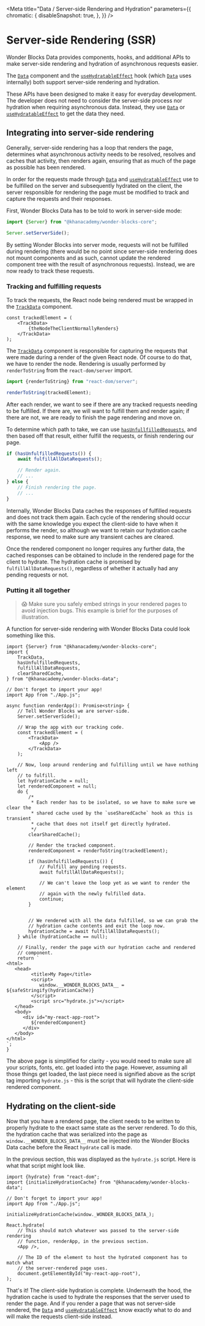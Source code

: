 
<Meta
    title="Data / Server-side Rendering and Hydration"
    parameters={{
        chromatic: {
            disableSnapshot: true,
        },
    }}
/>

# Server-side Rendering (SSR)

Wonder Blocks Data provides components, hooks, and additional APIs to make server-side rendering and hydration of asynchronous requests easier.

The [`Data`](/docs/data-exports-data--page) component and the [`useHydratableEffect`](/docs/data-exports-usehydratableeffect--page) hook (which [`Data`](/docs/data-exports-data--page) uses internally) both
support server-side rendering and hydration.

These APIs have been designed to make it easy for everyday development. The developer does not need to consider the server-side process nor hydration when requiring asynchronous data. Instead, they use [`Data`](/docs/data-exports-data--page) or [`useHydratableEffect`](/docs/data-exports-usehydratableeffect--page) to get the data they need.

## Integrating into server-side rendering

Generally, server-side rendering has a loop that renders the page, determines what asynchronous activity needs to be resolved, resolves and caches that activity, then renders again, ensuring that as much of the page as possible has been rendered.

In order for the requests made through [`Data`](/docs/data-exports-data--page) and [`useHydratableEffect`](/docs/data-exports-usehydratableeffect--page) use to be fulfilled on the server and subsequently hydrated on the client, the server responsible for rendering the page must be modified to track and capture the requests and their responses.

First, Wonder Blocks Data has to be told to work in server-side mode:

```ts
import {Server} from "@khanacademy/wonder-blocks-core";

Server.setServerSide();
```

By setting Wonder Blocks into server mode, requests will not be fulfilled during rendering (there would be no point since server-side rendering does not mount components and as such, cannot update the rendered component tree with the result of asynchronous requests). Instead, we are now ready to track these requests.

### Tracking and fulfilling requests

To track the requests, the React node being rendered must be wrapped in the [`TrackData`](/docs/data-exports-trackdata--page) component.

```tsx
const trackedElement = (
    <TrackData>
        {theNodeTheClientNormallyRenders}
    </TrackData>
);
```

The [`TrackData`](/docs/data-exports-trackdata--page) component is responsible for capturing the requests that were made during a render of the given React node. Of course to do that, we have to render the node. Rendering is usually performed by `renderToString` from the `react-dom/server` import.

```ts
import {renderToString} from "react-dom/server";

renderToString(trackedElement);
```

After each render, we want to see if there are any tracked requests needing to be fulfilled. If there are, we will want to fulfill them and render again; if there are not, we are ready to finish the page rendering and move on.

To determine which path to take, we can use [`hasUnfullfilledRequests`](/docs/data-exports-hasunfulfilledrequests--page), and then based off that result, either fulfill the requests, or finish rendering our page.

```ts
if (hasUnfulfilledRequests()) {
    await fulfillAllDataRequests();

    // Render again.
    // ...
} else {
    // Finish rendering the page.
    // ...
}
```

Internally, Wonder Blocks Data caches the responses of fulfilled requests and does not track them again. Each cycle of the rendering should occur with the same knowledge you expect the client-side to have when it performs the render, so although we want to retain our hydration cache response, we need to make sure any transient caches are cleared.

Once the rendered component no longer requires any further data, the cached responses can be obtained to include in the rendered page for the client to hydrate. The hydration cache is promised by `fulfillAllDataRequests()`, regardless of whether it actually had any pending requests or not.

### Putting it all together

> 😱 Make sure you safely embed strings in your rendered pages to avoid injection bugs. This example is brief for the purposes of illustration.

A function for server-side rendering with Wonder Blocks Data could look something like this.

```tsx
import {Server} from "@khanacademy/wonder-blocks-core";
import {
    TrackData,
    hasUnfulfilledRequests,
    fulfillAllDataRequests,
    clearSharedCache,
} from "@khanacademy/wonder-blocks-data";

// Don't forget to import your app!
import App from "./App.js";

async function renderApp(): Promise<string> {
    // Tell Wonder Blocks we are server-side.
    Server.setServerSide();

    // Wrap the app with our tracking code.
    const trackedElement = (
        <TrackData>
            <App />
        </TrackData>
    );

    // Now, loop around rendering and fulfilling until we have nothing left
    // to fulfill.
    let hydrationCache = null;
    let renderedComponent = null;
    do {
        /*
         * Each render has to be isolated, so we have to make sure we clear the
         * shared cache used by the `useSharedCache` hook as this is transient
         * cache that does not itself get directly hydrated.
         */
        clearSharedCache();

        // Render the tracked component.
        renderedComponent = renderToString(trackedElement);

        if (hasUnfulfilledRequests()) {
            // Fulfill any pending requests.
            await fulfillAllDataRequests();

            // We can't leave the loop yet as we want to render the element
            // again with the newly fulfilled data.
            continue;
        }


        // We rendered with all the data fulfilled, so we can grab the
        // hydration cache contents and exit the loop now.
        hydrationCache = await fulfillAllDataRequests();
    } while (hydrationCache == null);

    // Finally, render the page with our hydration cache and rendered
    // component.
    return `
<html>
   <head>
         <title>My Page</title>
         <script>
            window.__WONDER_BLOCKS_DATA__ = ${safeStringify(hydrationCache)}
         </script>
         <script src="hydrate.js"></script>
   </head>
   <body>
      <div id="my-react-app-root">
         ${renderedComponent}
      </div>
   </body>
</html>
`;
}
```

The above page is simplified for clarity - you would need to make sure all your scripts, fonts, etc. get loaded into the page. However, assuming all those things get loaded, the last piece need is signified above as the script tag importing `hydrate.js` - this is the script that will hydrate the client-side rendered component.

## Hydrating on the client-side

Now that you have a rendered page, the client needs to be written to properly hydrate to the exact same state as the server rendered. To do this, the hydration cache that was serialized into the page as `window.__WONDER_BLOCKS_DATA__` must be injected into the Wonder Blocks Data cache before the React `hydrate` call is made.

In the previous section, this was displayed as the `hydrate.js` script. Here is what that script might look like.

```tsx
import {hydrate} from "react-dom";
import {initializeHydrationCache} from "@khanacademy/wonder-blocks-data";

// Don't forget to import your app!
import App from "./App.js";

initializeHydrationCache(window._WONDER_BLOCKS_DATA_);

React.hydrate(
    // This should match whatever was passed to the server-side rendering
    // function, renderApp, in the previous section.
    <App />,

    // The ID of the element to host the hydrated component has to match what
    // the server-rendered page uses.
    document.getElementById("my-react-app-root"),
);
```

That's it! The client-side hydration is complete. Underneath the hood, the hydration cache is used to hydrate the responses that the server used to render the page. And if you render a page that was not server-side rendered, the [`Data`](/docs/data-exports-data--page) and [`useHydratableEffect`](/docs/data-exports-usehydratableeffect--page) know exactly what to do and will make the requests client-side instead.
